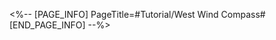 <%-- [PAGE_INFO]
PageTitle=#Tutorial/West Wind Compass#
[END_PAGE_INFO] --%>
{{Tutorial
|sort      = 635101
|title     = West Wind Compass
|subtitle  = 
|type      = 
|about     = 
|image1    = Tutorial West Wind Compass 1.png{{subst:void|<!--$UPLOAD:<<SpriteOutput/TutorialPic/TutorialPage_635101.png>-<Tutorial West Wind Compass 1.png>-<Tutorial Files>>-->}}
|text1     = Observe the {{Color|h|nobold=1|starting point, finish point, the direction of the arrow on the compass, and the distribution of red obstacles}}. {{Color|h|nobold=1|Rotate}} the rings on the compass to {{Color|h|nobold=1|reach the finish point without running into obstacles by following the arrow's directions upon leaving the starting point}}.
|image2    = Tutorial West Wind Compass 2.png{{subst:void|<!--$UPLOAD:<<SpriteOutput/TutorialPic/TutorialPage_635106.png>-<Tutorial West Wind Compass 2.png>-<Tutorial Files>>-->}}
|text2     = {{Color|h|nobold=1|The red fan-shaped zone represents obstacles that block the path}}, and the route cannot pass through them. {{Color|h|nobold=1|Be sure to avoid them when connecting the route.}}
|image3    = Tutorial West Wind Compass 3.png{{subst:void|<!--$UPLOAD:<<SpriteOutput/TutorialPic/TutorialPage_635102.png>-<Tutorial West Wind Compass 3.png>-<Tutorial Files>>-->}}
|text3     = Use the {{Color|h|nobold=1|Select}} button to choose a specific ring, and use the {{Color|h|nobold=1|Rotate}} button to turn it. When a route has been connected, a hint will appear on the compass. Tap the {{Color|h|nobold=1|Confirm Route}} button to finalize your route.
|image4    = Tutorial West Wind Compass 4.png{{subst:void|<!--$UPLOAD:<<SpriteOutput/TutorialPic/TutorialPage_635103.png>-<Tutorial West Wind Compass 4.png>-<Tutorial Files>>-->}}
|text4     = After confirming a route on the compass, a mechanism will be triggered. {{Color|h|nobold=1|A rainbow path will be added to the map according to the specified state of the compass.}}
|image5    = Tutorial West Wind Compass 5.png{{subst:void|<!--$UPLOAD:<<SpriteOutput/TutorialPic/TutorialPage_635104.png>-<Tutorial West Wind Compass 5.png>-<Tutorial Files>>-->}}
|text5     = If there are {{Color|h|nobold=1|treasure icons}} on the connected route, you can obtain them by traveling to their corresponding positions in the location. There are multiple ways to connect routes with a single compass, but there's normally only one type of route that passes through all the {{Color|h|nobold=1|treasures}}. {{Color|h|nobold=1|Interact}} with the compass again to edit the route.
}}